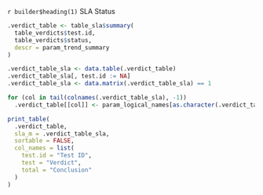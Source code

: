 
`r builder$heading(1)` SLA Status

```r
.verdict_table <- table_sla$summary(
  table_verdicts$test.id,
  table_verdicts$status,
  descr = param_trend_summary
)

.verdict_table_sla <- data.table(.verdict_table)
.verdict_table_sla[, test.id := NA]
.verdict_table_sla <- data.matrix(.verdict_table_sla) == 1

for (col in tail(colnames(.verdict_table_sla), -1)) 
  .verdict_table[[col]] <- param_logical_names[as.character(.verdict_table[[col]])]

print_table(
  .verdict_table,
  sla_m = .verdict_table_sla,
  sortable = FALSE,
  col_names = list(
    test.id = "Test ID",
    test = "Verdict",
    total = "Conclusion"
  )
)
```
